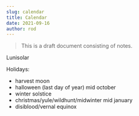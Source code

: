 ```yaml
---
slug: calendar
title: Calendar
date: 2021-09-16
author: rod
---
```

> This is a draft document consisting of notes.

Lunisolar

Holidays:

- harvest moon
- halloween (last day of year) mid october
- winter solstice
- christmas/yule/wildhunt/midwinter mid january
- disiblood/vernal equinox
